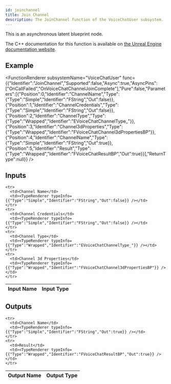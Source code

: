 ```yaml
---
id: joinchannel
title: Join Channel
description: The JoinChannel function of the VoiceChatUser subsystem.
---
```



This is an asynchronous latent blueprint node.

The C++ documentation for this function is available on [the Unreal Engine documentation website](https://dev.epicgames.com/documentation/en-us/unreal-engine/voice-chat-interface-in-unreal-engine).

## Example

<FunctionRenderer subsystemName="VoiceChatUser" func={{"Identifier":"JoinChannel","Supported":false,"Async":true,"AsyncPins":["OnCallFailed","OnVoiceChatChannelJoinComplete"],"Pure":false,"Parameters":[{"Position":0,"Identifier":"ChannelName","Type":{"Type":"Simple","Identifier":"FString","Out":false}},{"Position":1,"Identifier":"ChannelCredentials","Type":{"Type":"Simple","Identifier":"FString","Out":false}},{"Position":2,"Identifier":"ChannelType","Type":{"Type":"Wrapped","Identifier":"EVoiceChatChannelType_"}},{"Position":3,"Identifier":"Channel3dProperties","Type":{"Type":"Wrapped","Identifier":"FVoiceChatChannel3dPropertiesBP"}},{"Position":4,"Identifier":"ChannelName","Type":{"Type":"Simple","Identifier":"FString","Out":true}},{"Position":5,"Identifier":"Result","Type":{"Type":"Wrapped","Identifier":"FVoiceChatResultBP","Out":true}}],"ReturnType":null}} />

## Inputs


<table>
  <thead>
    <tr>
      <th>Input Name</th>
      <th>Input Type</th>
    </tr>
  </thead>
  <tbody>
    
    <tr>
      <td>Channel Name</td>
      <td><TypeRenderer typeInfo={{"Type":"Simple","Identifier":"FString","Out":false}} /></td>
    </tr>
    <tr>
      <td>Channel Credentials</td>
      <td><TypeRenderer typeInfo={{"Type":"Simple","Identifier":"FString","Out":false}} /></td>
    </tr>
    <tr>
      <td>Channel Type</td>
      <td><TypeRenderer typeInfo={{"Type":"Wrapped","Identifier":"EVoiceChatChannelType_"}} /></td>
    </tr>
    <tr>
      <td>Channel 3d Properties</td>
      <td><TypeRenderer typeInfo={{"Type":"Wrapped","Identifier":"FVoiceChatChannel3dPropertiesBP"}} /></td>
    </tr>
  </tbody>
</table>


## Outputs


<table>
  <thead>
    <tr>
      <th>Output Name</th>
      <th>Output Type</th>
    </tr>
  </thead>
  <tbody>
    
    <tr>
      <td>Channel Name</td>
      <td><TypeRenderer typeInfo={{"Type":"Simple","Identifier":"FString","Out":true}} /></td>
    </tr>
    <tr>
      <td>Result</td>
      <td><TypeRenderer typeInfo={{"Type":"Wrapped","Identifier":"FVoiceChatResultBP","Out":true}} /></td>
    </tr>
  </tbody>
</table>


